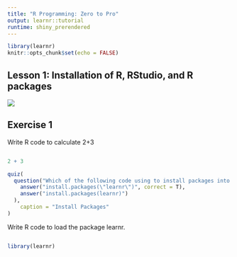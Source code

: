 ```yaml
---
title: "R Programming: Zero to Pro"
output: learnr::tutorial
runtime: shiny_prerendered
---
```


```r
library(learnr)
knitr::opts_chunk$set(echo = FALSE)
```

## Lesson 1: Installation of R, RStudio, and R packages

![](https://youtu.be/M99XF_Mj-6Y)

## Exercise 1

Write R code to calculate 2+3

```r

```

```r
2 + 3
```


```r
quiz(
  question("Which of the following code using to install packages into R will cause an error?",
    answer("install.packages(\"learnr\")", correct = T),
    answer("install.packages(learnr)")
  ),
    caption = "Install Packages"
)
```

Write R code to load the package learnr.

```r

```

```r
library(learnr)
```

